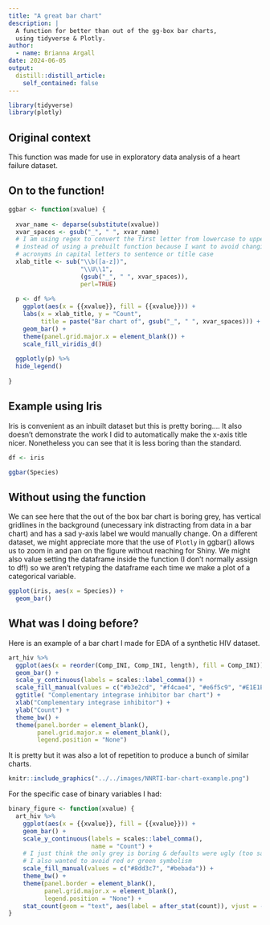 ```yaml
---
title: "A great bar chart"
description: |
  A function for better than out of the gg-box bar charts, 
  using tidyverse & Plotly.
author:
  - name: Brianna Argall
date: 2024-06-05
output:
  distill::distill_article:
    self_contained: false
---
```



```r
library(tidyverse)
library(plotly)
```

## Original context
This function was made for use in exploratory data analysis of a heart failure dataset. 

## On to the function!

```r
ggbar <- function(xvalue) {
  
  xvar_name <- deparse(substitute(xvalue))
  xvar_spaces <- gsub("_", " ", xvar_name)
  # I am using regex to convert the first letter from lowercase to uppercase  
  # instead of using a prebuilt function because I want to avoid changing
  # acronyms in capital letters to sentence or title case
  xlab_title <- sub("\\b([a-z])", 
                    "\\U\\1", 
                    (gsub("_", " ", xvar_spaces)),
                    perl=TRUE)
  
  p <- df %>%
    ggplot(aes(x = {{xvalue}}, fill = {{xvalue}})) +
    labs(x = xlab_title, y = "Count", 
         title = paste("Bar chart of", gsub("_", " ", xvar_spaces))) +
    geom_bar() +
    theme(panel.grid.major.x = element_blank()) +
    scale_fill_viridis_d()
  
  ggplotly(p) %>%
  hide_legend()
  
}
```

## Example using Iris
Iris is convenient as an inbuilt dataset but this is pretty boring.... 
It also doesn't demonstrate the work I did to automatically make the x-axis title nicer. Nonetheless you can see that it is less boring than the standard.

```r
df <- iris

ggbar(Species)
```

## Without using the function

We can see here that the out of the box bar chart is boring grey, has vertical gridlines in the background (unecessary ink distracting from data in a bar chart) and has a sad y-axis label we would manually change. On a different dataset, we might appreciate more that the use of `Plotly` in  ggbar() allows us to zoom in and pan on the figure without reaching for Shiny. We might also value setting the dataframe inside the function (I don't normally assign to df!) so we aren't retyping the dataframe each time we make a plot of a categorical variable.

```r
ggplot(iris, aes(x = Species)) +
  geom_bar()
```

## What was I doing before?

Here is an example of a bar chart I made for EDA of a synthetic HIV dataset.

```r
art_hiv %>%
  ggplot(aes(x = reorder(Comp_INI, Comp_INI, length), fill = Comp_INI)) +
  geom_bar() +
  scale_y_continuous(labels = scales::label_comma()) +
  scale_fill_manual(values = c("#b3e2cd", "#f4cae4", "#e6f5c9", "#E1E1E1")) +
  ggtitle( "Complementary integrase inhibitor bar chart") +
  xlab("Complementary integrase inhibitor") +
  ylab("Count") +
  theme_bw() +
  theme(panel.border = element_blank(),
        panel.grid.major.x = element_blank(),
        legend.position = "None")
```


It is pretty but it was also a lot of repetition to produce a bunch of similar charts.


```r
knitr::include_graphics("../../images/NNRTI-bar-chart-example.png")
```


For the specific case of binary variables I had:

```r
binary_figure <- function(xvalue) {
  art_hiv %>%
    ggplot(aes(x = {{xvalue}}, fill = {{xvalue}})) +
    geom_bar() +
    scale_y_continuous(labels = scales::label_comma(),
                       name = "Count") +
    # I just think the only grey is boring & defaults were ugly (too saturated)
    # I also wanted to avoid red or green symbolism
    scale_fill_manual(values = c("#8dd3c7", "#bebada")) +
    theme_bw() +
    theme(panel.border = element_blank(),
          panel.grid.major.x = element_blank(),
          legend.position = "None") +
    stat_count(geom = "text", aes(label = after_stat(count)), vjust = -0.5)
}
```

